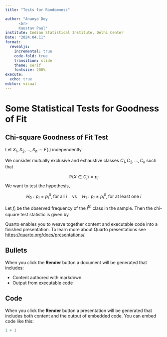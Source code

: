 ```yaml
---
title: "Tests for Randomness"

author: "Ananyo Dey
      <br>
      Kaustav Paul"
institute: Indian Statistical Institute, Delhi Center
Date: "2024.04.11"
format: 
  revealjs: 
    incremental: true
    code-fold: true
    transition: slide
    theme: serif
    fontsize: 200%
execute: 
  echo: true
editor: visual
---
```


# Some Statistical Tests for Goodness of Fit

## Chi-square Goodness of Fit Test

Let $X_1, X_2, ..., X_n \sim F(.)$ independently.

We consider mutually exclusive and exhaustive classes $C_1, C_2,...,C_k$ such that 

$$\mathbb{P}(X \in C_i) = p_i$$
We want to test the hypothesis,

$$H_0:p_i = p_i^0 , \text{for all } i \quad \text{vs} \quad H_1 : p_i \neq p_i^0, \text{for at least one } i$$

Let $f_i$ be the observed frequency of the $i^{th}$ class in the sample. Then the chi-square test statistic is given by


Quarto enables you to weave together content and executable code into a finished presentation. To learn more about Quarto presentations see <https://quarto.org/docs/presentations/>.

## Bullets

When you click the **Render** button a document will be generated that includes:

-   Content authored with markdown
-   Output from executable code

## Code

When you click the **Render** button a presentation will be generated that includes both content and the output of embedded code. You can embed code like this:

```r
1 + 1
```
